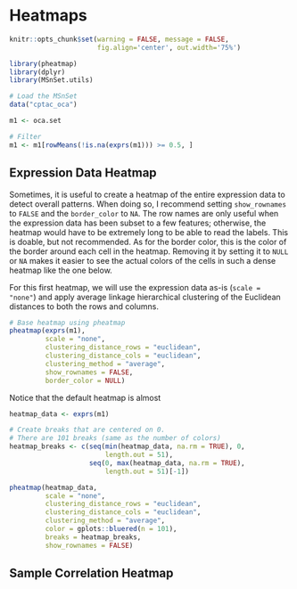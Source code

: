 # Heatmaps

```r
knitr::opts_chunk$set(warning = FALSE, message = FALSE, 
                      fig.align='center', out.width='75%')
```

```r
library(pheatmap)
library(dplyr)
library(MSnSet.utils)

# Load the MSnSet
data("cptac_oca")
```

```r
m1 <- oca.set

# Filter
m1 <- m1[rowMeans(!is.na(exprs(m1))) >= 0.5, ]
```



## Expression Data Heatmap

Sometimes, it is useful to create a heatmap of the entire expression data to detect overall patterns. When doing so, I recommend setting `show_rownames` to `FALSE` and the `border_color` to `NA`. The row names are only useful when the expression data has been subset to a few features; otherwise, the heatmap would have to be extremely long to be able to read the labels. This is doable, but not recommended. As for the border color, this is the color of the border around each cell in the heatmap. Removing it by setting it to `NULL` or `NA` makes it easier to see the actual colors of the cells in such a dense heatmap like the one below.

For this first heatmap, we will use the expression data as-is (`scale = "none"`) and apply average linkage hierarchical clustering of the Euclidean distances to both the rows and columns.

```r
# Base heatmap using pheatmap
pheatmap(exprs(m1),
         scale = "none",
         clustering_distance_rows = "euclidean",
         clustering_distance_cols = "euclidean",
         clustering_method = "average",
         show_rownames = FALSE, 
         border_color = NULL)
```

Notice that the default heatmap is almost 


```r
heatmap_data <- exprs(m1)

# Create breaks that are centered on 0.
# There are 101 breaks (same as the number of colors)
heatmap_breaks <- c(seq(min(heatmap_data, na.rm = TRUE), 0, 
                        length.out = 51), 
                    seq(0, max(heatmap_data, na.rm = TRUE), 
                        length.out = 51)[-1])

pheatmap(heatmap_data,
         scale = "none",
         clustering_distance_rows = "euclidean",
         clustering_distance_cols = "euclidean",
         clustering_method = "average",
         color = gplots::bluered(n = 101),
         breaks = heatmap_breaks,
         show_rownames = FALSE)
```


## Sample Correlation Heatmap

